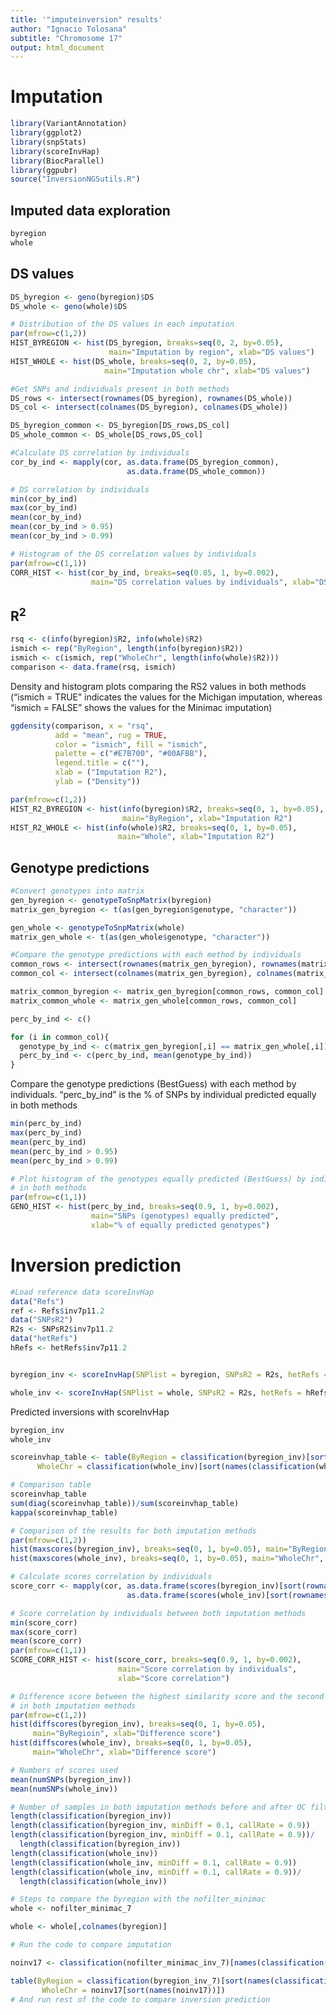 ```yaml
---
title: '"imputeinversion" results'
author: "Ignacio Tolosana"
subtitle: "Chromosome 17"
output: html_document
---
```


# Imputation

```r
library(VariantAnnotation)
library(ggplot2)
library(snpStats)
library(scoreInvHap)
library(BiocParallel)
library(ggpubr)
source("InversionNGSutils.R")
```

## Imputed data exploration
```r
byregion
whole
```


## DS values
```r
DS_byregion <- geno(byregion)$DS
DS_whole <- geno(whole)$DS
```

```r
# Distribution of the DS values in each imputation
par(mfrow=c(1,2))
HIST_BYREGION <- hist(DS_byregion, breaks=seq(0, 2, by=0.05), 
                      main="Imputation by region", xlab="DS values")
HIST_WHOLE <- hist(DS_whole, breaks=seq(0, 2, by=0.05), 
                     main="Imputation whole chr", xlab="DS values")
```


```r
#Get SNPs and individuals present in both methods
DS_rows <- intersect(rownames(DS_byregion), rownames(DS_whole))
DS_col <- intersect(colnames(DS_byregion), colnames(DS_whole))

DS_byregion_common <- DS_byregion[DS_rows,DS_col]
DS_whole_common <- DS_whole[DS_rows,DS_col]

#Calculate DS correlation by individuals
cor_by_ind <- mapply(cor, as.data.frame(DS_byregion_common),
                          as.data.frame(DS_whole_common))

```

```r
# DS correlation by individuals
min(cor_by_ind)
max(cor_by_ind)
mean(cor_by_ind)
mean(cor_by_ind > 0.95)
mean(cor_by_ind > 0.99)
```


```r
# Histogram of the DS correlation values by individuals
par(mfrow=c(1,1))
CORR_HIST <- hist(cor_by_ind, breaks=seq(0.85, 1, by=0.002), 
                  main="DS correlation values by individuals", xlab="DS correlation")
```



## R^2^
```r
rsq <- c(info(byregion)$R2, info(whole)$R2)
ismich <- rep("ByRegion", length(info(byregion)$R2))
ismich <- c(ismich, rep("WholeChr", length(info(whole)$R2)))
comparison <- data.frame(rsq, ismich)
```


Density and histogram plots comparing the RS2 values in both methods ("ismich = TRUE" indicates the values for the Michigan imputation, whereas "ismich = FALSE" shows the values for the Minimac imputation)
```r
ggdensity(comparison, x = "rsq",
          add = "mean", rug = TRUE,
          color = "ismich", fill = "ismich",
          palette = c("#E7B700", "#00AFBB"),
          legend.title = c(""), 
          xlab = ("Imputation R2"),
          ylab = ("Density"))

par(mfrow=c(1,2))
HIST_R2_BYREGION <- hist(info(byregion)$R2, breaks=seq(0, 1, by=0.05), 
                         main="ByRegion", xlab="Imputation R2")
HIST_R2_WHOLE <- hist(info(whole)$R2, breaks=seq(0, 1, by=0.05), 
                        main="Whole", xlab="Imputation R2")
```


## Genotype predictions


```r
#Convert genotypes into matrix
gen_byregion <- genotypeToSnpMatrix(byregion)
matrix_gen_byregion <- t(as(gen_byregion$genotype, "character"))

gen_whole <- genotypeToSnpMatrix(whole)
matrix_gen_whole <- t(as(gen_whole$genotype, "character"))

#Compare the genotype predictions with each method by individuals
common_rows <- intersect(rownames(matrix_gen_byregion), rownames(matrix_gen_whole))
common_col <- intersect(colnames(matrix_gen_byregion), colnames(matrix_gen_whole))

matrix_common_byregion <- matrix_gen_byregion[common_rows, common_col]
matrix_common_whole <- matrix_gen_whole[common_rows, common_col]

perc_by_ind <- c()

for (i in common_col){
  genotype_by_ind <- c(matrix_gen_byregion[,i] == matrix_gen_whole[,i])
  perc_by_ind <- c(perc_by_ind, mean(genotype_by_ind))
}
```

Compare the genotype predictions (BestGuess) with each method by individuals. "perc_by_ind" is the % of SNPs by individual predicted equally in both methods
```r
min(perc_by_ind)
max(perc_by_ind)
mean(perc_by_ind)
mean(perc_by_ind > 0.95)
mean(perc_by_ind > 0.99)
```


```r
# Plot histogram of the genotypes equally predicted (BestGuess) by individuals 
# in both methods
par(mfrow=c(1,1))
GENO_HIST <- hist(perc_by_ind, breaks=seq(0.9, 1, by=0.002), 
                  main="SNPs (genotypes) equally predicted", 
                  xlab="% of equally predicted genotypes")
```



# Inversion prediction

```r
#Load reference data scoreInvHap
data("Refs")
ref <- Refs$inv7p11.2
data("SNPsR2")
R2s <- SNPsR2$inv7p11.2
data("hetRefs")
hRefs <- hetRefs$inv7p11.2


byregion_inv <- scoreInvHap(SNPlist = byregion, SNPsR2 = R2s, hetRefs = hRefs, Refs = ref, imputed = TRUE, verbose = TRUE, BPPARAM = MulticoreParam(10))

whole_inv <- scoreInvHap(SNPlist = whole, SNPsR2 = R2s, hetRefs = hRefs, Refs = ref, imputed = TRUE, verbose = TRUE, BPPARAM = MulticoreParam(10))
```

Predicted inversions with scoreInvHap
```r
byregion_inv
whole_inv
```

```r
scoreinvhap_table <- table(ByRegion = classification(byregion_inv)[sort(names(classification(byregion_inv)))], 
      WholeChr = classification(whole_inv)[sort(names(classification(whole_inv)))])
```

```r
# Comparison table
scoreinvhap_table
sum(diag(scoreinvhap_table))/sum(scoreinvhap_table)
kappa(scoreinvhap_table)
```


```r
# Comparison of the results for both imputation methods
par(mfrow=c(1,2))
hist(maxscores(byregion_inv), breaks=seq(0, 1, by=0.05), main="ByRegion", xlab="Maxscores")
hist(maxscores(whole_inv), breaks=seq(0, 1, by=0.05), main="WholeChr", xlab="Maxscores")
```

```r
# Calculate scores correlation by individuals
score_corr <- mapply(cor, as.data.frame(scores(byregion_inv)[sort(rownames(scores(byregion_inv))),]),
                          as.data.frame(scores(whole_inv)[sort(rownames(scores(whole_inv))),]))
```

```r
# Score correlation by individuals between both imputation methods
min(score_corr)
max(score_corr)
mean(score_corr)
par(mfrow=c(1,1))
SCORE_CORR_HIST <- hist(score_corr, breaks=seq(0.9, 1, by=0.002), 
                        main="Score correlation by individuals", 
                        xlab="Score correlation")
```

```r
# Difference score between the highest similarity score and the second highest, 
# in both imputation methods
par(mfrow=c(1,2))
hist(diffscores(byregion_inv), breaks=seq(0, 1, by=0.05), 
     main="ByRegioin", xlab="Difference score")
hist(diffscores(whole_inv), breaks=seq(0, 1, by=0.05), 
     main="WholeChr", xlab="Difference score")
```


```r
# Numbers of scores used
mean(numSNPs(byregion_inv))
mean(numSNPs(whole_inv))
```

```r
# Number of samples in both imputation methods before and after QC filtering
length(classification(byregion_inv))
length(classification(byregion_inv, minDiff = 0.1, callRate = 0.9))
length(classification(byregion_inv, minDiff = 0.1, callRate = 0.9))/
  length(classification(byregion_inv))
length(classification(whole_inv))
length(classification(whole_inv, minDiff = 0.1, callRate = 0.9))
length(classification(whole_inv, minDiff = 0.1, callRate = 0.9))/
  length(classification(whole_inv))
```



```r
# Steps to compare the byregion with the nofilter_minimac
whole <- nofilter_minimac_7

whole <- whole[,colnames(byregion)]

# Run the code to compare imputation

noinv17 <- classification(nofilter_minimac_inv_7)[names(classification(byregion_inv_7))]

table(ByRegion = classification(byregion_inv_7)[sort(names(classification(byregion_inv_7)))],
       WholeChr = noinv17[sort(names(noinv17))])
# And run rest of the code to compare inversion prediction

```



